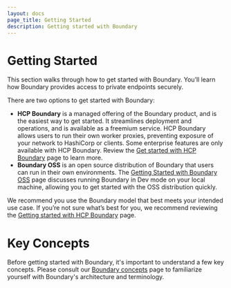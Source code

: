 ```yaml
---
layout: docs
page_title: Getting Started
description: Getting started with Boundary
---
```


# Getting Started

This section walks through how to get started with Boundary. You’ll learn how
Boundary provides access to private endpoints securely.

There are two options to get started with Boundary:

- **HCP Boundary** is a managed offering of the Boundary product, and is the
  easiest way to get started. It streamlines deployment and operations, and is
  available as a freemium service. HCP Boundary allows users to run their own
  worker proxies, preventing exposure of your network to HashiCorp or clients.
  Some enterprise features are only available with HCP Boundary. Review the [Get
  started with HCP Boundary](/docs/getting-started/deploy-and-login) page to
  learn more.
- **Boundary OSS** is an open source distribution of Boundary that users can run
  in their own environments. The [Getting Started with Boundary
  OSS](/docs/oss/installing/dev-mode) page discusses running Boundary
  in Dev mode on your local machine, allowing you to get started with the OSS distribution quickly.

We recommend you use the Boundary model that best meets your intended use case.
If you’re not sure what’s best for you, we recommend reviewing the [Getting
started with HCP Boundary](/docs/getting-started/deploy-and-login) page.

# Key Concepts

Before getting started with Boundary, it's important to understand a few key
concepts. Please consult our [Boundary concepts](/docs/concepts) page to
familiarize yourself with Boundary's architecture and terminology.

